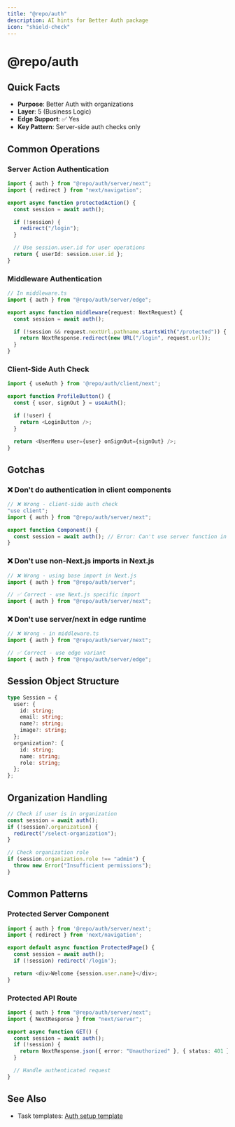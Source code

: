 ```yaml
---
title: "@repo/auth"
description: AI hints for Better Auth package
icon: "shield-check"
---
```


# @repo/auth

## Quick Facts

- **Purpose**: Better Auth with organizations
- **Layer**: 5 (Business Logic)
- **Edge Support**: ✅ Yes
- **Key Pattern**: Server-side auth checks only

## Common Operations

### Server Action Authentication

```typescript
import { auth } from "@repo/auth/server/next";
import { redirect } from "next/navigation";

export async function protectedAction() {
  const session = await auth();

  if (!session) {
    redirect("/login");
  }

  // Use session.user.id for user operations
  return { userId: session.user.id };
}
```

### Middleware Authentication

```typescript
// In middleware.ts
import { auth } from "@repo/auth/server/edge";

export async function middleware(request: NextRequest) {
  const session = await auth();

  if (!session && request.nextUrl.pathname.startsWith("/protected")) {
    return NextResponse.redirect(new URL("/login", request.url));
  }
}
```

### Client-Side Auth Check

```typescript
import { useAuth } from '@repo/auth/client/next';

export function ProfileButton() {
  const { user, signOut } = useAuth();

  if (!user) {
    return <LoginButton />;
  }

  return <UserMenu user={user} onSignOut={signOut} />;
}
```

## Gotchas

### ❌ Don't do authentication in client components

```typescript
// ❌ Wrong - client-side auth check
"use client";
import { auth } from "@repo/auth/server/next";

export function Component() {
  const session = await auth(); // Error: Can't use server function in client
}
```

### ❌ Don't use non-Next.js imports in Next.js

```typescript
// ❌ Wrong - using base import in Next.js
import { auth } from "@repo/auth/server";

// ✅ Correct - use Next.js specific import
import { auth } from "@repo/auth/server/next";
```

### ❌ Don't use server/next in edge runtime

```typescript
// ❌ Wrong - in middleware.ts
import { auth } from "@repo/auth/server/next";

// ✅ Correct - use edge variant
import { auth } from "@repo/auth/server/edge";
```

## Session Object Structure

```typescript
type Session = {
  user: {
    id: string;
    email: string;
    name?: string;
    image?: string;
  };
  organization?: {
    id: string;
    name: string;
    role: string;
  };
};
```

## Organization Handling

```typescript
// Check if user is in organization
const session = await auth();
if (!session?.organization) {
  redirect("/select-organization");
}

// Check organization role
if (session.organization.role !== "admin") {
  throw new Error("Insufficient permissions");
}
```

## Common Patterns

### Protected Server Component

```typescript
import { auth } from '@repo/auth/server/next';
import { redirect } from 'next/navigation';

export default async function ProtectedPage() {
  const session = await auth();
  if (!session) redirect('/login');

  return <div>Welcome {session.user.name}</div>;
}
```

### Protected API Route

```typescript
import { auth } from "@repo/auth/server/next";
import { NextResponse } from "next/server";

export async function GET() {
  const session = await auth();
  if (!session) {
    return NextResponse.json({ error: "Unauthorized" }, { status: 401 });
  }

  // Handle authenticated request
}
```

## See Also

- Task templates:
  [Auth setup template](/ai-hints/forge-reference#authentication-patterns)
